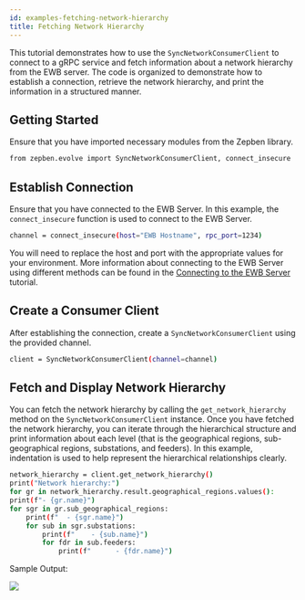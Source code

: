 ```yaml
---
id: examples-fetching-network-hierarchy
title: Fetching Network Hierarchy
---
```



This tutorial demonstrates how to use the `SyncNetworkConsumerClient` to connect to a gRPC service and fetch information about a network hierarchy from the EWB server.
The code is organized to demonstrate how to establish a connection, retrieve the network hierarchy, and print the information in a structured manner.

## Getting Started

Ensure that you have imported necessary modules from the Zepben library.

```bash
from zepben.evolve import SyncNetworkConsumerClient, connect_insecure
```

## Establish Connection

Ensure that you have connected to the EWB Server. In this example, the `connect_insecure` function is used to connect to the EWB Server.

```bash
channel = connect_insecure(host="EWB Hostname", rpc_port=1234)
```
You will need to replace the host and port with the appropriate values for your environment.
More information about connecting to the EWB Server using different methods can be found in the [Connecting to the EWB Server](connecting-to-ewb.mdx) tutorial.

## Create a Consumer Client

After establishing the connection, create a `SyncNetworkConsumerClient` using the provided channel.

```bash
client = SyncNetworkConsumerClient(channel=channel)
```

## Fetch and Display Network Hierarchy

You can fetch the network hierarchy by calling the `get_network_hierarchy` method on the `SyncNetworkConsumerClient` instance.
Once you have fetched the network hierarchy, you can iterate through the hierarchical structure and print information about each level (that is the geographical regions, sub-geographical regions, substations, and feeders).
In this example, indentation is used to help represent the hierarchical relationships clearly.

```bash
network_hierarchy = client.get_network_hierarchy()
print("Network hierarchy:")
for gr in network_hierarchy.result.geographical_regions.values():
print(f"- {gr.name}")
for sgr in gr.sub_geographical_regions:
    print(f"  - {sgr.name}")
    for sub in sgr.substations:
        print(f"    - {sub.name}")
        for fdr in sub.feeders:
            print(f"      - {fdr.name}")
```

Sample Output:

![](./assets/fetch_network_hierarchy_ex1.png)


